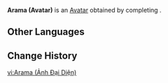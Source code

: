 {{About|the Avatar|the NPC|Arama}}
{{Avatar Infobox
|title    = Arama
|id       = 100060
|image    = Arama Avatar.png
|type     = Quest
|features = Arama
|obtain   = Complete "[[Aranyaka]]" to unlock
}}
'''Arama (Avatar)''' is an [[Avatar]] obtained by completing {{Quest|Aranyaka}}.

==Other Languages==
{{Other Languages
|Transclude = Arama
}}

==Change History==
{{Change History|4.6}}

[[vi:Arama (Ảnh Đại Diện)]]